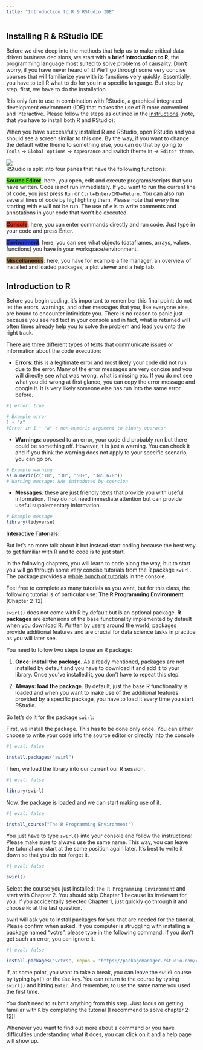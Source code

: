 ```yaml
---
title: "Introduction to R & RStudio IDE"
---
```


## Installing R & RStudio IDE

Before we dive deep into the methods that help us to make critical data-driven business decisions, we start with a **brief introduction to R**, the programming language most suited to solve problems of causality. Don't worry, if you have never heard of it! We'll go through some very concise courses that will familiarize you with its functions very quickly. Essentially, you have to tell R what to do for you in a specific language. But step by step, first, we have to do the installation.

R is only fun to use in combination with RStudio, a graphical integrated development environment (IDE) that makes the use of R more convenient and interactive. Please follow the steps as outlined in the [instructions](https://rstudio-education.github.io/hopr/starting.html) (note, that you have to install both R and RStudio):

When you have successfully installed R and RStudio, open RStudio and you should see a screen similar to this one. By the way, if you want to change the default withe theme to something else, you can do that by going to `Tools` -\> `Global options` -\> `Appearance` and switch theme in -\> `Editor theme`.

![](/images/00_rstudio.png)\
RStudio is split into four panes that have the following functions:

[**Source Editor**]{style="background-color: #4BE806"}: here, you open, edit and execute programs/scripts that you have written. Code is not run immediately. If you want to run the current line of code, you just press `Run` or `Ctrl`+`Enter/CMD`+`Return`. You can also run several lines of code by highlighting them. Please note that every line starting with `#` will not be run. The use of `#` is to write comments and annotations in your code that won't be executed.

[**Console**]{style="background-color: #E02809"}: here, you can enter commands directly and run code. Just type in your code and press Enter.

[**Environment**]{style="background-color: #2738E4"}: here, you can see what objects (dataframes, arrays, values, functions) you have in your workspace/environment. 

[**Miscellaneous**]{style="background-color: #9F7443"}: here, you have for example a file manager, an overview of installed and loaded packages, a plot viewer and a help tab.

## Introduction to R

Before you begin coding, it's important to remember this final point: do not let the errors, warnings, and other messages that you, like everyone else, are bound to encounter intimidate you. There is no reason to panic just because you see red text in your console and in fact, what is returned will often times already help you to solve the problem and lead you onto the right track.

There are [three different types]{.underline} of texts that communicate issues or information about the code execution:

-   **Errors**: this is a legitimate error and most likely your code did not run due to the error. Many of the error messages are very concise and you will directly see what was wrong, what is missing etc. If you do not see what you did wrong at first glance, you can copy the error message and google it. It is very likely someone else has run into the same error before.

```r
#| error: true

# Example error
1 + "a"
#Error in 1 + "a" : non-numeric argument to binary operator
```

-   **Warnings**: opposed to an error, your code did probably run but there could be something off. However, it is just a warning. You can check it and if you think the warning does not apply to your specific scenario, you can go on.

```r
# Example warning
as.numeric(c("18", "30", "50+", "345,678"))
# Warning message: NAs introduced by coercion 
```

-   **Messages**: these are just friendly texts that provide you with useful information. They do not need immediate attention but can provide useful supplementary information.

```r
# Example message
library(tidyverse)
```


[**Interactive Tutorials**]{.underline}**:**

But let's no more talk about it but instead start coding because the best way to get familiar with R and to code is to just start.

In the following chapters, you will learn to code along the way, but to start you will go through some very concise tutorials from the R package `swirl`. The package provides a [whole bunch of tutorials](http://swirlstats.com/scn/title.html) in the console.

Feel free to complete as many tutorials as you want, but for this class, the following tutorial is of particular use: **The R Programming Environment** (Chapter 2-12)

`swirl()` does not come with R by default but is an optional package. **R packages** are extensions of the base functionality implemented by default when you download R. Written by users around the world, packages provide additional features and are crucial for data science tasks in practice as you will later see.

You need to follow two steps to use an R package:

1.  **Once: install the package**. As already mentioned, packages are not installed by default and you have to download it and add it to your library. Once you've installed it, you don't have to repeat this step.

2.  **Always: load the package**. By default, just the base R functionality is loaded and when you want to make use of the additional features provided by a specific package, you have to load it every time you start RStudio.

So let's do it for the package `swirl`:

First, we install the package. This has to be done only once. You can either choose to write your code into the source editor or directly into the console

```r
#| eval: false

install.packages("swirl")
```

Then, we load the library into our current our R session.

```r
#| eval: false

library(swirl)
```

Now, the package is loaded and we can start making use of it.

```r
#| eval: false

install_course("The R Programming Environment")
```

You just have to type `swirl()` into your console and follow the instructions! Please make sure to always use the same name. This way, you can leave the tutorial and start at the same position again later. It's best to write it down so that you do not forget it.

```r
#| eval: false

swirl()
```

Select the course you just installed: `The R Programming Environment` and start with Chapter 2. You should skip Chapter 1 because its irrelevant for you. If you accidentally selected Chapter 1, just quickly go through it and choose `No` at the last question.

swirl will ask you to install packages for you that are needed for the tutorial. Please confirm when asked. If you computer is struggling with installing a package named "vctrs", please type in the following command. If you don't get such an error, you can ignore it.

```r
#| eval: false

install.packages("vctrs", repos = "https://packagemanager.rstudio.com/cran/latest")
```

If, at some point, you want to take a break, you can leave the `swirl` course by typing `bye()` or the `Esc` key. You can return to the course by typing `swirl()` and hitting `Enter`. And remember, to use the same name you used the first time.

You don't need to submit anything from this step. Just focus on getting familiar with `R` by completing the tutorial (I recommend to solve chapter 2-12)!

::: callout-note
Whenever you want to find out more about a command or you have difficulties understanding what it does, you can click on it and a help page will show up.
:::
